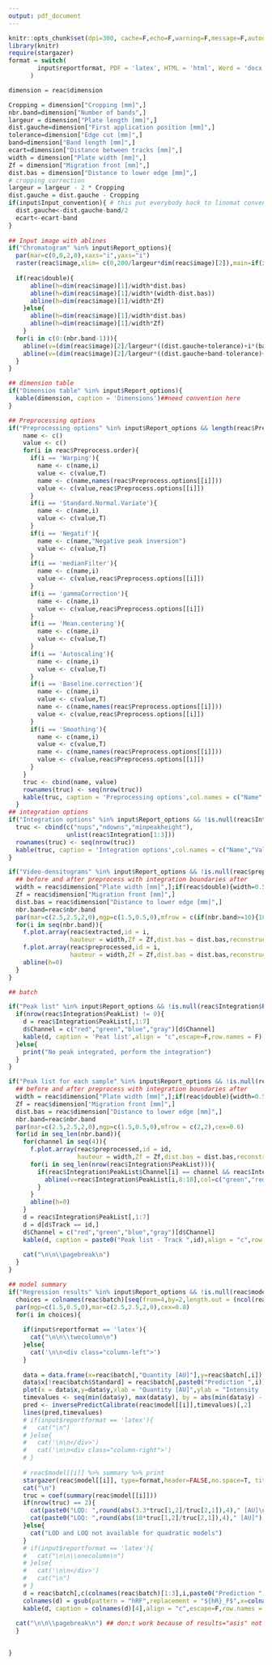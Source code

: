 ```yaml
---
output: pdf_document
---
```


```r
knitr::opts_chunk$set(dpi=300, cache=F,echo=F,warning=F,message=F,autodep=T)
library(knitr)
require(stargazer)
format = switch(
        input$reportformat, PDF = 'latex', HTML = 'html', Word = 'docx'
      )
```

```r
dimension = reac$dimension

Cropping = dimension["Cropping [mm]",]
nbr.band=dimension["Number of bands",]
largeur = dimension["Plate length [mm]",]
dist.gauche=dimension["First application position [mm]",]
tolerance=dimension["Edge cut [mm]",]
band=dimension["Band length [mm]",]
ecart=dimension["Distance between tracks [mm]",]
width = dimension["Plate width [mm]",]
Zf = dimension["Migration front [mm]",]
dist.bas = dimension["Distance to lower edge [mm]",]
# cropping correction
largeur = largeur - 2 * Cropping
dist.gauche = dist.gauche - Cropping
if(input$Input_convention){ # this put everybody back to linomat convention
  dist.gauche<-dist.gauche-band/2
  ecart<-ecart-band
}
    
## Input image with ablines
if("Chromatogram" %in% input$Report_options){
  par(mar=c(0,0,2,0),xaxs="i",yaxs="i")
  raster(reac$image,xlim= c(0,200/largeur*dim(reac$image)[2]),main=if(is.null(reac$image.name)){"Demonstration file"}else{reac$image.name})
  
  if(reac$double){
      abline(h=dim(reac$image)[1]/width*dist.bas)
      abline(h=dim(reac$image)[1]/width*(width-dist.bas))
      abline(h=dim(reac$image)[1]/width*Zf)
    }else{
      abline(h=dim(reac$image)[1]/width*dist.bas)
      abline(h=dim(reac$image)[1]/width*Zf)
    }
  for(i in c(0:(nbr.band-1))){
    abline(v=(dim(reac$image)[2]/largeur*((dist.gauche+tolerance)+i*(band+ecart))),col="green")
    abline(v=(dim(reac$image)[2]/largeur*((dist.gauche+band-tolerance)+i*(band+ecart))),col="red")
  }
}

## dimension table
if("Dimension table" %in% input$Report_options){
  kable(dimension, caption = 'Dimensions')##need convention here
}
```


```r
## Preprocessing options
if("Preprocessing options" %in% input$Report_options && length(reac$Preprocess.order)>0){
    name <- c()
    value <- c()
    for(i in reac$Preprocess.order){
      if(i == 'Warping'){
        name <- c(name,i)
        value <- c(value,T)
        name <- c(name,names(reac$Preprocess.options[[i]]))
        value <- c(value,reac$Preprocess.options[[i]])
      }
      if(i == 'Standard.Normal.Variate'){
        name <- c(name,i)
        value <- c(value,T)
      }
      if(i == 'Negatif'){
        name <- c(name,"Negative peak inversion")
        value <- c(value,T)
      }
      if(i == 'medianFilter'){
        name <- c(name,i)
        value <- c(value,reac$Preprocess.options[[i]])
      }
      if(i == 'gammaCorrection'){
        name <- c(name,i)
        value <- c(value,reac$Preprocess.options[[i]])
      }
      if(i == 'Mean.centering'){
        name <- c(name,i)
        value <- c(value,T)
      }
      if(i == 'Autoscaling'){
        name <- c(name,i)
        value <- c(value,T)
      }
      if(i == 'Baseline.correction'){
        name <- c(name,i)
        value <- c(value,T)
        name <- c(name,names(reac$Preprocess.options[[i]]))
        value <- c(value,reac$Preprocess.options[[i]])
      }
      if(i == 'Smoothing'){
        name <- c(name,i)
        value <- c(value,T)
        name <- c(name,names(reac$Preprocess.options[[i]]))
        value <- c(value,reac$Preprocess.options[[i]])
      }
    }
    truc <- cbind(name, value)
    rownames(truc) <- seq(nrow(truc))
    kable(truc, caption = 'Preprocessing options',col.names = c("Name","Value"))
  }
## integration options
if("Integration options" %in% input$Report_options && !is.null(reac$Integration$Integration_nups)){ 
  truc <- cbind(c("nups","ndowns","minpeakheight"), 
                unlist(reac$Integration[1:3]))
  rownames(truc) <- seq(nrow(truc))
  kable(truc, caption = 'Integration options',col.names = c("Name","Value"))
}

```


```r

if("Video-densitograms" %in% input$Report_options && !is.null(reac$preprocessed)){
  ## before and after preprocess with integration boundaries after
  width = reac$dimension["Plate width [mm]",];if(reac$double){width=0.5*width}
  Zf = reac$dimension["Migration front [mm]",]
  dist.bas = reac$dimension["Distance to lower edge [mm]",]
  nbr.band=reac$nbr.band
  par(mar=c(2.5,2.5,2,0),mgp=c(1.5,0.5,0),mfrow = c(if(nbr.band>=10){10}else{nbr.band},2),cex=0.6)
  for(i in seq(nbr.band)){
    f.plot.array(reac$extracted,id = i,
                 hauteur = width,Zf = Zf,dist.bas = dist.bas,reconstruct = T,main=paste0("Before preprocessing - Track ",i))
    f.plot.array(reac$preprocessed,id = i,
                 hauteur = width,Zf = Zf,dist.bas = dist.bas,reconstruct = F,main=paste0("After preprocessing - Track ",i))
    abline(h=0)
  }
}
```

\tiny

```r
## batch

if("Peak list" %in% input$Report_options && !is.null(reac$Integration$PeakList) ){
  if(nrow(reac$Integration$PeakList) != 0){
    d = reac$Integration$PeakList[,1:7]
    d$Channel = c("red","green","blue","gray")[d$Channel]
    kable(d, caption = 'Peat list',align = "c",escape=F,row.names = F)
  }else{
    print("No peak integrated, perform the integration")
  }
}

```

\normalsize

\pagebreak

```r
if("Peak list for each sample" %in% input$Report_options && !is.null(reac$Integration$PeakList)){
  ## before and after preprocess with integration boundaries after
  width = reac$dimension["Plate width [mm]",];if(reac$double){width=0.5*width}
  Zf = reac$dimension["Migration front [mm]",]
  dist.bas = reac$dimension["Distance to lower edge [mm]",]
  nbr.band=reac$nbr.band
  par(mar=c(2.5,2.5,2,0),mgp=c(1.5,0.5,0),mfrow = c(2,2),cex=0.6)
  for(id in seq_len(nbr.band)){
    for(channel in seq(4)){
      f.plot.array(reac$preprocessed,id = id,
                   hauteur = width,Zf = Zf,dist.bas = dist.bas,reconstruct = F,channel = channel,main=c("Red channel","Green channel","Blue channel","Grayscale")[channel])
      for(i in seq_len(nrow(reac$Integration$PeakList))){
        if(reac$Integration$PeakList$Channel[i] == channel && reac$Integration$PeakList$Track[i] == id){
          abline(v=reac$Integration$PeakList[i,8:10],col=c("green","red","black"))
        }
      }
      abline(h=0)
    }
    d = reac$Integration$PeakList[,1:7]
    d = d[d$Track == id,]
    d$Channel = c("red","green","blue","gray")[d$Channel]
    kable(d, caption = paste0("Peak list - Track ",id),align = "c",row.names = F) %>% print()
    
    cat("\n\n\\pagebreak\n")
  }
}

```


```r


## model summary
if("Regression results" %in% input$Report_options && !is.null(reac$model)){
  choices = colnames(reac$batch)[seq(from=4,by=2,length.out = (ncol(reac$batch)-3)/2)]
  par(mgp=c(1.5,0.5,0),mar=c(2.5,2.5,2,0),cex=0.8)
  for(i in choices){
    
    if(input$reportformat == 'latex'){
      cat("\n\n\\twocolumn\n")
    }else{
      cat('\n\n<div class="column-left">')
    }
    
    data = data.frame(x=reac$batch[,"Quantity [AU]"],y=reac$batch[,i])
    data$x[!reac$batch$Standard] = reac$batch[,paste0("Prediction ",i)][!reac$batch$Standard]
    plot(x = data$x,y=data$y,xlab = "Quantity [AU]",ylab = "Intensity [AU]",pch = 4,col=(!reac$batch$Standard)+1,main=i)
    timevalues <- seq(min(data$y), max(data$y), by = abs(min(data$y) - max(data$y))/100)
    pred <- inversePredictCalibrate(reac$model[[i]],timevalues)[,2]
    lines(pred,timevalues)
    # if(input$reportformat == 'latex'){
    #   cat("\n")
    # }else{
    #   cat('\n\n</div>')
    #   cat('\n\n<div class="column-right">')
    # }
    
    # reac$model[[i]] %>% summary %>% print
    stargazer(reac$model[[i]], type=format,header=FALSE,no.space=T, title="Summary", single.row=TRUE,digits=4)
    cat("\n")
    truc = coef(summary(reac$model[[i]]))
    if(nrow(truc) == 2){
      cat(paste0("LOD: ",round(abs(3.3*truc[1,2]/truc[2,1]),4)," [AU]\n\n"))
      cat(paste0("LOQ: ",round(abs(10*truc[1,2]/truc[2,1]),4)," [AU]"))
    }else{
      cat("LOD and LOQ not available for quadratic models")
    }
    # if(input$reportformat == 'latex'){
    #   cat("\n\n\\onecolumn\n")
    # }else{
    #   cat('\n\n</div>')
    #   cat("\n")
    # }
    d = reac$batch[,c(colnames(reac$batch)[1:3],i,paste0("Prediction ",i))]
    colnames(d) = gsub(pattern = "hRF",replacement = "${hR}_F$",x=colnames(d))
    kable(d, caption = colnames(d)[4],align = "c",escape=F,row.names = T) %>% print
    
  cat("\n\n\\pagebreak\n") ## don;t work because of results="asis" not compatible with lm summary
  }
  

}

```

